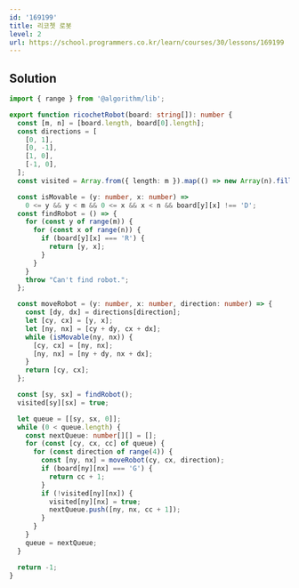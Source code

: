 ```yaml
---
id: '169199'
title: 리코쳇 로봇
level: 2
url: https://school.programmers.co.kr/learn/courses/30/lessons/169199
---
```


## Solution

```typescript filename="solution.ts" copy
import { range } from '@algorithm/lib';

export function ricochetRobot(board: string[]): number {
  const [m, n] = [board.length, board[0].length];
  const directions = [
    [0, 1],
    [0, -1],
    [1, 0],
    [-1, 0],
  ];
  const visited = Array.from({ length: m }).map(() => new Array(n).fill(false));

  const isMovable = (y: number, x: number) =>
    0 <= y && y < m && 0 <= x && x < n && board[y][x] !== 'D';
  const findRobot = () => {
    for (const y of range(m)) {
      for (const x of range(n)) {
        if (board[y][x] === 'R') {
          return [y, x];
        }
      }
    }
    throw "Can't find robot.";
  };

  const moveRobot = (y: number, x: number, direction: number) => {
    const [dy, dx] = directions[direction];
    let [cy, cx] = [y, x];
    let [ny, nx] = [cy + dy, cx + dx];
    while (isMovable(ny, nx)) {
      [cy, cx] = [ny, nx];
      [ny, nx] = [ny + dy, nx + dx];
    }
    return [cy, cx];
  };

  const [sy, sx] = findRobot();
  visited[sy][sx] = true;

  let queue = [[sy, sx, 0]];
  while (0 < queue.length) {
    const nextQueue: number[][] = [];
    for (const [cy, cx, cc] of queue) {
      for (const direction of range(4)) {
        const [ny, nx] = moveRobot(cy, cx, direction);
        if (board[ny][nx] === 'G') {
          return cc + 1;
        }
        if (!visited[ny][nx]) {
          visited[ny][nx] = true;
          nextQueue.push([ny, nx, cc + 1]);
        }
      }
    }
    queue = nextQueue;
  }

  return -1;
}
```

